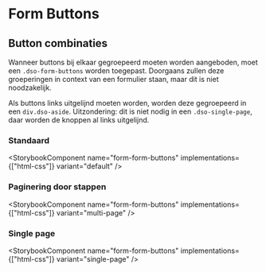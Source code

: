 
# Form Buttons

## Button combinaties

Wanneer buttons bij elkaar gegroepeerd moeten worden aangeboden, moet een <code>.dso-form-buttons</code> worden toegepast.
Doorgaans zullen deze groeperingen in context van een formulier staan, maar dit is niet noodzakelijk.

Als buttons links uitgelijnd moeten worden, worden deze gegroepeerd in een <code>div.dso-aside</code>.
Uitzondering: dit is niet nodig in een <code>.dso-single-page</code>, daar worden de knoppen al links uitgelijnd.

### Standaard

<StorybookComponent name="form-form-buttons" implementations={["html-css"]} variant="default" />

### Paginering door stappen

<StorybookComponent name="form-form-buttons" implementations={["html-css"]} variant="multi-page" />

### Single page

<StorybookComponent name="form-form-buttons" implementations={["html-css"]} variant="single-page" />
